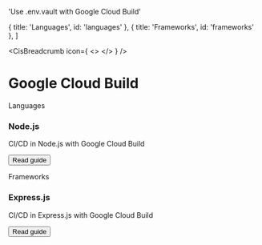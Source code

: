 

  'Use .env.vault with Google Cloud Build'

  { title: 'Languages', id: 'languages' },
  { title: 'Frameworks', id: 'frameworks' },
]

<CisBreadcrumb icon={
  <>
    <GoogleCloudIcon className="h-9 w-9 text-[#4285F4]"/>
  </>
} />
# Google Cloud Build
<GuideHeading lead={description} />

<div className="my-16 xl:max-w-none">
  <Heading level={2} id="languages">
    Languages
  </Heading>
  <div className="not-prose mt-4 grid grid-cols-1 gap-x-6 gap-y-10 border-t border-zinc-900/5 pt-10 dark:border-white/5 sm:grid-cols-2 xl:max-w-none xl:grid-cols-3">
    <div key="nodejs" className="flex flex-row-reverse gap-6">
      <div className="flex-auto">
        <h3 className="text-sm font-semibold text-zinc-900 dark:text-white">
          Node.js
        </h3>
        <p className="mt-1 text-sm text-zinc-600 dark:text-zinc-400">CI/CD in Node.js with Google Cloud Build</p>
        <p className="mt-1"><Button href="/docs-old/integrations/google-cloud/nodejs" variant="text" arrow="right">Read guide</Button></p>
      </div>
      <NodeIcon className="h-9 w-9 text-[#339933]"/>
    </div>
  </div>
  <Heading level={2} id="frameworks">
    Frameworks
  </Heading>
  <div className="not-prose mt-4 grid grid-cols-1 gap-x-6 gap-y-10 border-t border-zinc-900/5 pt-10 dark:border-white/5 sm:grid-cols-2 xl:max-w-none xl:grid-cols-3">
    <div key="express" className="flex flex-row-reverse gap-6">
      <div className="flex-auto">
        <h3 className="text-sm font-semibold text-zinc-900 dark:text-white">
          Express.js
        </h3>
        <p className="mt-1 text-sm text-zinc-600 dark:text-zinc-400">CI/CD in Express.js with Google Cloud Build</p>
        <p className="mt-4"><Button href="/docs-old/integrations/google-cloud/express" variant="text" arrow="right">Read guide</Button></p>
      </div>
      <ExpressIcon className="h-9 w-9 text-[#000000] dark:invert"/>
    </div>
  </div>
</div>
